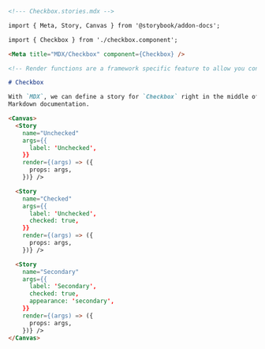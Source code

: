 ```md
<!--- Checkbox.stories.mdx -->

import { Meta, Story, Canvas } from '@storybook/addon-docs';

import { Checkbox } from './checkbox.component';

<Meta title="MDX/Checkbox" component={Checkbox} />

<!-- Render functions are a framework specific feature to allow you control on how the component renders -->

# Checkbox

With `MDX`, we can define a story for `Checkbox` right in the middle of our
Markdown documentation.

<Canvas>
  <Story 
    name="Unchecked"
    args={{ 
      label: 'Unchecked',
    }}
    render={(args) => ({
      props: args,
    })} />

  <Story 
    name="Checked"
    args={{ 
      label: 'Unchecked',
      checked: true,
    }}
    render={(args) => ({
      props: args,
    })} />

  <Story 
    name="Secondary"
    args={{
      label: 'Secondary',
      checked: true, 
      appearance: 'secondary',
    }}
    render={(args) => ({
      props: args,
    })} />
</Canvas>
```